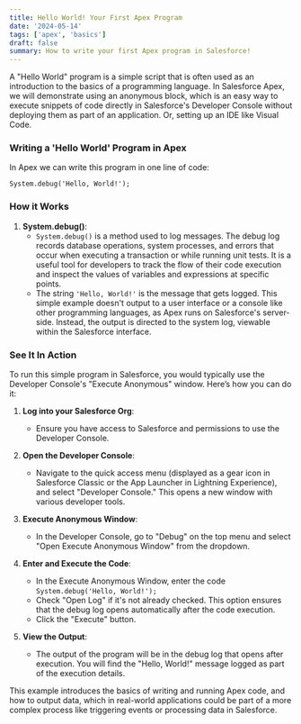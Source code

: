 ```yaml
---
title: Hello World! Your First Apex Program
date: '2024-05-14'
tags: ['apex', 'basics']
draft: false
summary: How to write your first Apex program in Salesforce!
---
```


A "Hello World" program is a simple script that is often used as an introduction to the basics of a programming language. In Salesforce Apex, we will demonstrate using an anonymous block, which is an easy way to execute snippets of code directly in Salesforce's Developer Console without deploying them as part of an application. Or, setting up an IDE like Visual Code.

### Writing a 'Hello World' Program in Apex

In Apex we can write this program in one line of code:

```apex
System.debug('Hello, World!');
```

### How it Works

1. **System.debug()**:
   - `System.debug()` is a method used to log messages. The debug log records database operations, system processes, and errors that occur when executing a transaction or while running unit tests. It is a useful tool for developers to track the flow of their code execution and inspect the values of variables and expressions at specific points.
   - The string `'Hello, World!'` is the message that gets logged. This simple example doesn't output to a user interface or a console like other programming languages, as Apex runs on Salesforce's server-side. Instead, the output is directed to the system log, viewable within the Salesforce interface.

### See It In Action

To run this simple program in Salesforce, you would typically use the Developer Console's "Execute Anonymous" window. Here’s how you can do it:

1. **Log into your Salesforce Org**:

   - Ensure you have access to Salesforce and permissions to use the Developer Console.

2. **Open the Developer Console**:

   - Navigate to the quick access menu (displayed as a gear icon in Salesforce Classic or the App Launcher in Lightning Experience), and select "Developer Console." This opens a new window with various developer tools.

3. **Execute Anonymous Window**:

   - In the Developer Console, go to "Debug" on the top menu and select "Open Execute Anonymous Window" from the dropdown.

4. **Enter and Execute the Code**:

   - In the Execute Anonymous Window, enter the code `System.debug('Hello, World!');`
   - Check "Open Log" if it's not already checked. This option ensures that the debug log opens automatically after the code execution.
   - Click the "Execute" button.

5. **View the Output**:
   - The output of the program will be in the debug log that opens after execution. You will find the "Hello, World!" message logged as part of the execution details.

This example introduces the basics of writing and running Apex code, and how to output data, which in real-world applications could be part of a more complex process like triggering events or processing data in Salesforce.
